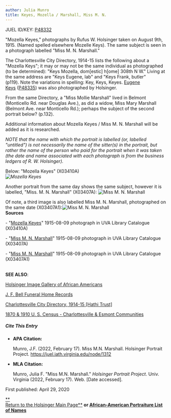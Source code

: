 ```yaml
---
author: Julia Munro
title: Keyes, Mozella / Marshall, Miss M. N.
---
```

JUEL ID/KEY: [P48332](http://juel.iath.virginia.edu/public_person?person=48332 "P48332")

"Mozella Keyes," photographs by Rufus W. Holsinger taken on August 9th, 1915. (Named spelled elsewhere Mozelle Keys). The same subject is seen in a photograph labelled "Miss M. N. Marshall."

The Charlottesville City Directory, 1914-15 lists the following about a "Mozella Keys"; it may or may not be the same individual as photographed (to be determined): "Keys Mozella, dom\[estic\] h\[ome\] 308th N W." Living at the same address are "Keys Eugene, lab" and "Keys Frank, butler" (p119). Note the variations in spelling: Key, Keys, Keyes. [Eugene Keys](http://juel.iath.virginia.edu/node/1315 "Eugene Keys") ([P48335](http://juel.iath.virginia.edu/public_person?person=48335 "P48335")) was also photographed by Holsinger. 

From the same Directory, a "Miss Mollie Marshall" lived in Belmont (Monticello Rd. near Douglas Ave.), as did a widow, Miss Mary Marshall (Belmont Ave. near Monticello Rd.); perhaps the subject of the second portrait below? (p.132). 

Additional information about Mozella Keyes / Miss M. N. Marshall will be added as it is researched.

_NOTE that the name with which the portrait is labelled (or, labelled "untitled") is not necessarily the name of the sitter(s) in the portrait, but rather the name of the person who paid for the portrait when it was taken (the date and name associated with each photograph is from the business ledgers of R. W. Holsinger)._

Below: "Mozella Keyes" (X03410A)  
_![Mozella Keyes](https://iiif.lib.virginia.edu/iiif/uva-lib:1043508/full/778,561/0/default.jpg "Mozella Keyes")_

Another portrait from the same day shows the same subject, however it is labelled, "Miss. M. N. Marshall" (X03407A): ![Miss M. N. Marshall](https://iiif.lib.virginia.edu/iiif/uva-lib:1043502/full/1000,1337/0/default.jpg "Miss M. N. Marshall")

Of note, a third image is also labelled Miss M. N. Marshall, photographed on the same date (X03407A1):![Miss M. N. Marshall](https://iiif.lib.virginia.edu/iiif/uva-lib:1043503/full/1000,1337/0/default.jpg "Miss M. N. Marshall")  
**Sources**

\- "[Mozella Keyes](https://search.lib.virginia.edu/catalog/uva-lib:1043508#?c=0&m=0&s=0&cv=0&xywh=0%2C-45%2C3993%2C2961 "Keyes, Mozella")" 1915-08-09 photograph in UVA Library Catalogue (X03410A) 

\- "[Miss M. N. Marshall](https://search.lib.virginia.edu/catalog/uva-lib:1043502#?c=0&m=0&s=0&cv=0&xywh=-1640%2C-71%2C6015%2C4460 "Keyes, Mozella")" 1915-08-09 photograph in UVA Library Catalogue (X03407A)  

\- "[Miss M. N. Marshall](https://search.lib.virginia.edu/catalog/uva-lib:1043503#?c=0&m=0&s=0&cv=0&xywh=-1572%2C-22%2C5981%2C4434 "Miss M. N. Marshall")" 1915-08-09 photograph in UVA Library Catalogue (X03407A1)  
 

**SEE ALSO**:

[Holsinger Image Gallery of African Americans](http://rwholsingerphotos.org/images.php "Holsinger Image Gallery of African Americans")

[J. F. Bell Funeral Home Records](http://www2.vcdh.virginia.edu/afam/raceandplace/perl_scripts/funeral_search.html "J. F. Bell Funeral Home Database")

[Charlottesville City Directory, 1914-15 \[Hathi Trust\]](https://catalog.hathitrust.org/Record/101954103 "Charlottesville City Directory, 1914-15") 

[1870 & 1910 U. S. Census - Charlottesville & Esmont Communities](http://www2.vcdh.virginia.edu/afam/raceandplace/census/search_both.html "1870 & 1910 U. S. Census: Charlottesville and Esmont Communities")

##### **Cite This Entry**

*   **APA Citation:**
    
    Munro, J.F. (2022, February 17). Miss M.N. Marshall. Holsinger Portrait Project. https://juel.iath.virginia.edu/node/1312
    
*   **MLA Citation:**
    
    Munro, Julia F. "Miss M.N. Marshall." _Holsinger Portrait Project_. Univ. Virginia (2022, February 17). Web. \[Date accessed\].
    

  
First published: April 29, 2020     

[**  
Return to the Holsinger Main Page**](http://juel.iath.virginia.edu/node/980) **or [African-American Portraiture List of Names](http://juel.iath.virginia.edu/node/996)**